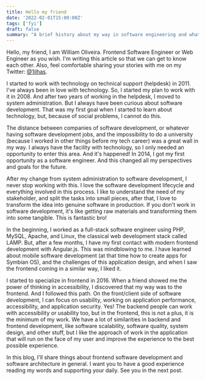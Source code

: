 ```yaml
---
title: Hello my friend
date: '2022-02-01T15:00:00Z'
tags: ['fyi']
draft: false
summary: "A brief history about my way in software engineering and what I'll talk about in this blog. Welcome!"
---
```


Hello, my friend, I am William Oliveira. Frontend Software Engineer or Web Engineer as you wish. I'm writing this article so that we can get to know each other. Also, feel comfortable sharing your stories with me on my Twitter: [@1ilhas](https://twitter.com/1ilhas).

I started to work with technology on technical support (helpdesk) in 2011. I've always been in love with technology. So, I started my plan to work with it in 2008. And after two years of working in the helpdesk, I moved to system administration. But I always have been curious about software development. That was my first goal when I started to learn about technology, but, because of social problems, I cannot do this.

The distance between companies of software development, or whatever having software development jobs, and the impossibility to do a university (because I worked in other things before my tech career) was a great wall in my way. I always have the facility with technology, so I only needed an opportunity to enter this area. And it's happened! In 2014, I got my first opportunity as a software engineer. And this changed all my perspectives and goals for the future.

After my change from system administration to software development, I never stop working with this. I love the software development lifecycle and everything involved in this process. I like to understand the need of my stakeholder, and split the tasks into small pieces, after that, I love to transform the idea into genuine software in production. If you don't work in software development, it's like getting raw materials and transforming them into some tangible. This is fantastic bro!

In the beginning, I worked as a full-stack software engineer using PHP, MySQL, Apache, and Linux, the classical web development stack called LAMP. But, after a few months, I have my first contact with modern frontend development with Angular.js. This was mindblowing to me. I have learned about mobile software development (at that time how to create apps for Symbian OS), and the challenges of this application design, and when I saw the frontend coming in a similar way, I liked it.

I started to specialize in frontend in 2016. When a friend showed me the power of thinking in accessibility, I discovered that my way was to the frontend. And I followed this path. On the front/client side of software development, I can focus on usability, working on application performance, accessibility, and application security. Yes! The backend people can work with accessibility or usability too, but in the frontend, this is not a plus, it is the minimum of my work. We have a lot of similarities in backend and frontend development, like software scalability, software quality, system design, and other stuff, but I like the approach of work in the application that will run on the face of my user and improve the experience to the best possible experience.

In this blog, I'll share things about frontend software development and software architecture in general. I want you to have a good experience reading my words and supporting your daily. See you in the next post.
